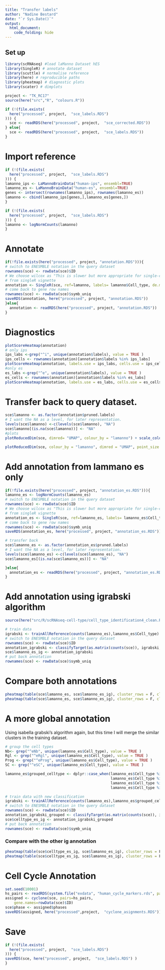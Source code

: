 ```yaml
---
title: "Transfer labels"
author: "Nadine Bestard"
date: "`r Sys.Date()`"
output: 
  html_document:
    code_folding: hide
---
```





## Set up


```r
library(scRNAseq) #load laManno Dataset hES
library(SingleR) # annotate dataset
library(scuttle) # normalise reference
library(here) # reproducible paths
library(pheatmap) # diagnostic plots
library(scater) # dimplots
```

```r
project <- "TK_RC17"
source(here("src","R", "colours.R"))
```

```r
if (!(file.exists(
  here("processed", project,  "sce_labels.RDS")
))) {
  sce <- readRDS(here("processed", project,  "sce_corrected.RDS"))
} else{
  sce <- readRDS(here("processed", project,  "sce_labels.RDS"))
}
```

# Import reference 

```r
if (!(file.exists(
  here("processed", project,  "sce_labels.RDS")
))) {
lamanno_ips <- LaMannoBrainData("human-ips", ensembl=TRUE)
lamanno_es <- LaMannoBrainData("human-es", ensembl=TRUE)
genes <- intersect(rownames(lamanno_ips), rownames(lamanno_es))
lamanno <- cbind(lamanno_ips[genes,],lamanno_es[genes,])
}
```

```r
if (!(file.exists(
  here("processed", project,  "sce_labels.RDS")
))) {
lamanno <- logNormCounts(lamanno)
}
```

# Annotate


```r
if(!file.exists(here("processed", project, "annotation.RDS"))){
# switch to ENESMBLE notation in the query dataset
rownames(sce) <- rowData(sce)$ID
# We choose wilcox as "This is slower but more appropriate for single-cell data compared to the default marker detection algorithm"
# from singleR vignette
annotation <- SingleR(sce, ref=lamanno, labels= lamanno$Cell_type, de.method = "wilcox")
# come back to gene row names
rownames(sce) <- rowData(sce)$symb_uniq
saveRDS(annotation, here("processed", project, "annotation.RDS"))
}else{
  annotation <- readRDS(here("processed", project, "annotation.RDS"))
}
```

# Diagnostics


```r
plotScoreHeatmap(annotation)
# only ips
ips_labs <-grep("^i", unique(annotation$labels), value = TRUE )
ips_cells <- rownames(annotation)[annotation$labels %in% ips_labs]
plotScoreHeatmap(annotation, labels.use = ips_labs, cells.use = ips_cells)
#only es
es_labs <-grep("^e", unique(annotation$labels), value = TRUE )
es_cells <- rownames(annotation)[annotation$labels %in% es_labs]
plotScoreHeatmap(annotation, labels.use = es_labs, cells.use = es_cells)
```
# Transfer back to query dataset. 
```r
sce$lamanno <- as.factor(annotation$pruned.labels)
# I want the NA as a level, for later representation. 
levels(sce$lamanno) <-c(levels(sce$lamanno), "NA")
sce$lamanno[(is.na(sce$lamanno))] <- "NA"
#plots
plotReducedDim(sce, dimred= "UMAP", colour_by = "lamanno") + scale_colour_manual(values=cols)

plotReducedDim(sce, colour_by = "lamanno", dimred = "UMAP", point_size = 0.1, other_fields = "lamanno" ) + facet_wrap(~lamanno) + scale_colour_manual(values=cols)
```

# Add annotation from lammano es only
```r

if(!file.exists(here("processed", project, "annotation_es.RDS"))){
lamanno_es <- logNormCounts(lamanno_es)
# switch to ENESMBLE notation in the query dataset
rownames(sce) <- rowData(sce)$ID
# We choose wilcox as "This is slower but more appropriate for single-cell data compared to the default marker detection algorithm"
# from singleR vignette
annotation_es <- SingleR(sce, ref=lamanno_es, labels= lamanno_es$Cell_type, de.method = "wilcox")
# come back to gene row names
rownames(sce) <- rowData(sce)$symb_uniq
saveRDS(annotation_es, here("processed", project, "annotation_es.RDS"))

# transfer back
sce$lamanno_es <- as.factor(annotation_es$pruned.labels)
# I want the NA as a level, for later representation. 
levels(sce$lamanno_es) <-c(levels(sce$lamanno_es), "NA")
sce$lamanno_es[(is.na(sce$lamanno_es))] <- "NA"

}else{
  annotation_es <- readRDS(here("processed", project, "annotation_es.RDS"))
}
```


# Add annotation using igrabski algorithm

```r
source(here("src/R/scRNAseq-cell-type/cell_type_identification4_clean.R"))

# train data
igrabski <- trainAllReference(counts(lamanno_es),lamanno_es$Cell_type)
# switch to ENESMBLE notation in the query dataset
rownames(sce) <- rowData(sce)$ID
annotation_igrabski <- classifyTarget(as.matrix(counts(sce)), igrabski, other = TRUE )
sce$lamanno_es_ig <- annotation_igrabski
# put back annotation
rownames(sce) <- rowData(sce)$symb_uniq
```

# Compare both annotations
```r
pheatmap(table(sce$lamanno_es, sce$lamanno_es_ig), cluster_rows = F, cluster_cols = F, scale = "row")
pheatmap(table(sce$lamanno_es, sce$lamanno_es_ig), cluster_rows = F, cluster_cols = F, scale = "column")

```


# A more global annotation

Using isabella grabski's algorithm again, but this time I will merge the similar clusters
in the training dataset.

```r
# group the cell types
Nb<- grep("^eNb", unique(lamanno_es$Cell_type), value = TRUE )
Rgl <- grep("^eRgl", unique(lamanno_es$Cell_type), value = TRUE )
Prog <- grep("^eProg", unique(lamanno_es$Cell_type), value = TRUE )
SC <- grep("^eSC", unique(lamanno_es$Cell_type), value = TRUE )

lamanno_es$grouped_celltype <- dplyr::case_when(lamanno_es$Cell_type %in% Nb ~ "Nb",
                                                lamanno_es$Cell_type %in% Rgl ~ "Rgl",
                                                lamanno_es$Cell_type %in% Prog ~ "Prog",
                                                lamanno_es$Cell_type %in% SC ~ "SC")

# train data with new classification
igrabski <- trainAllReference(counts(lamanno_es),lamanno_es$grouped_celltype)
# switch to ENESMBLE notation in the query dataset
rownames(sce) <- rowData(sce)$ID
annotation_igrabski_grouped <- classifyTarget(as.matrix(counts(sce)), igrabski, other = TRUE )
sce$celltype_es_ig <- annotation_igrabski_grouped
# put back annotation
rownames(sce) <- rowData(sce)$symb_uniq

```

### Compare with the other ig annotation
```r
pheatmap(table(sce$celltype_es_ig, sce$lamanno_es_ig), cluster_rows = F, cluster_cols = F, scale = "row")
pheatmap(table(sce$celltype_es_ig, sce$lamanno_es_ig), cluster_rows = F, cluster_cols = F, scale = "column")

```
# Cell Cycle Annotation

```r
set.seed(10001)
hs_pairs <- readRDS(system.file("exdata", "human_cycle_markers.rds", package="scran"))
assigned <- cyclone(sce, pairs=hs_pairs, 
    gene.names=rowData(sce)$ID)
sce$phase <- assigned$phases
saveRDS(assigned, here("processed",project,  "cyclone_asignments.RDS"))
```


# Save

```r
if (!(file.exists(
  here("processed", project,  "sce_labels.RDS")
))) {
saveRDS(sce, here("processed", project,  "sce_labels.RDS") )
}
```

